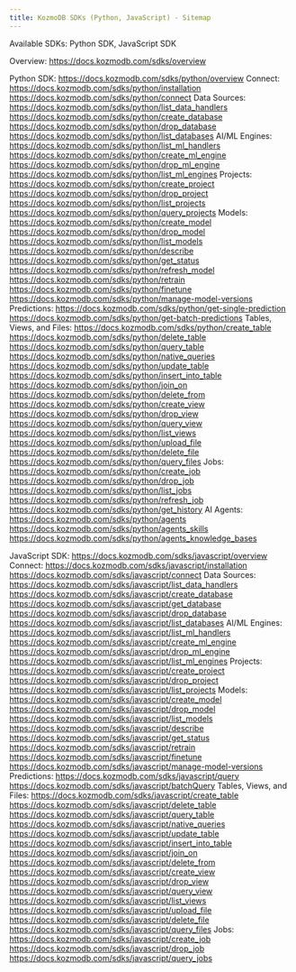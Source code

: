 ```yaml
---
title: KozmoDB SDKs (Python, JavaScript) - Sitemap
---
```


Available SDKs:
Python SDK, JavaScript SDK

Overview:
https://docs.kozmodb.com/sdks/overview

Python SDK:
https://docs.kozmodb.com/sdks/python/overview
Connect:
https://docs.kozmodb.com/sdks/python/installation
https://docs.kozmodb.com/sdks/python/connect
Data Sources:
https://docs.kozmodb.com/sdks/python/list_data_handlers
https://docs.kozmodb.com/sdks/python/create_database
https://docs.kozmodb.com/sdks/python/drop_database
https://docs.kozmodb.com/sdks/python/list_databases
AI/ML Engines:
https://docs.kozmodb.com/sdks/python/list_ml_handlers
https://docs.kozmodb.com/sdks/python/create_ml_engine
https://docs.kozmodb.com/sdks/python/drop_ml_engine
https://docs.kozmodb.com/sdks/python/list_ml_engines
Projects:
https://docs.kozmodb.com/sdks/python/create_project
https://docs.kozmodb.com/sdks/python/drop_project
https://docs.kozmodb.com/sdks/python/list_projects
https://docs.kozmodb.com/sdks/python/query_projects
Models:
https://docs.kozmodb.com/sdks/python/create_model
https://docs.kozmodb.com/sdks/python/drop_model
https://docs.kozmodb.com/sdks/python/list_models
https://docs.kozmodb.com/sdks/python/describe
https://docs.kozmodb.com/sdks/python/get_status
https://docs.kozmodb.com/sdks/python/refresh_model
https://docs.kozmodb.com/sdks/python/retrain
https://docs.kozmodb.com/sdks/python/finetune
https://docs.kozmodb.com/sdks/python/manage-model-versions
Predictions:
https://docs.kozmodb.com/sdks/python/get-single-prediction
https://docs.kozmodb.com/sdks/python/get-batch-predictions
Tables, Views, and Files:
https://docs.kozmodb.com/sdks/python/create_table
https://docs.kozmodb.com/sdks/python/delete_table
https://docs.kozmodb.com/sdks/python/query_table
https://docs.kozmodb.com/sdks/python/native_queries
https://docs.kozmodb.com/sdks/python/update_table
https://docs.kozmodb.com/sdks/python/insert_into_table
https://docs.kozmodb.com/sdks/python/join_on
https://docs.kozmodb.com/sdks/python/delete_from
https://docs.kozmodb.com/sdks/python/create_view
https://docs.kozmodb.com/sdks/python/drop_view
https://docs.kozmodb.com/sdks/python/query_view
https://docs.kozmodb.com/sdks/python/list_views
https://docs.kozmodb.com/sdks/python/upload_file
https://docs.kozmodb.com/sdks/python/delete_file
https://docs.kozmodb.com/sdks/python/query_files
Jobs:
https://docs.kozmodb.com/sdks/python/create_job
https://docs.kozmodb.com/sdks/python/drop_job
https://docs.kozmodb.com/sdks/python/list_jobs
https://docs.kozmodb.com/sdks/python/refresh_job
https://docs.kozmodb.com/sdks/python/get_history
AI Agents:
https://docs.kozmodb.com/sdks/python/agents
https://docs.kozmodb.com/sdks/python/agents_skills
https://docs.kozmodb.com/sdks/python/agents_knowledge_bases

JavaScript SDK:
https://docs.kozmodb.com/sdks/javascript/overview
Connect:
https://docs.kozmodb.com/sdks/javascript/installation
https://docs.kozmodb.com/sdks/javascript/connect
Data Sources:
https://docs.kozmodb.com/sdks/javascript/list_data_handlers
https://docs.kozmodb.com/sdks/javascript/create_database
https://docs.kozmodb.com/sdks/javascript/get_database
https://docs.kozmodb.com/sdks/javascript/drop_database
https://docs.kozmodb.com/sdks/javascript/list_databases
AI/ML Engines:
https://docs.kozmodb.com/sdks/javascript/list_ml_handlers
https://docs.kozmodb.com/sdks/javascript/create_ml_engine
https://docs.kozmodb.com/sdks/javascript/drop_ml_engine
https://docs.kozmodb.com/sdks/javascript/list_ml_engines
Projects:
https://docs.kozmodb.com/sdks/javascript/create_project
https://docs.kozmodb.com/sdks/javascript/drop_project
https://docs.kozmodb.com/sdks/javascript/list_projects
Models:
https://docs.kozmodb.com/sdks/javascript/create_model
https://docs.kozmodb.com/sdks/javascript/drop_model
https://docs.kozmodb.com/sdks/javascript/list_models
https://docs.kozmodb.com/sdks/javascript/describe
https://docs.kozmodb.com/sdks/javascript/get_status
https://docs.kozmodb.com/sdks/javascript/retrain
https://docs.kozmodb.com/sdks/javascript/finetune
https://docs.kozmodb.com/sdks/javascript/manage-model-versions
Predictions:
https://docs.kozmodb.com/sdks/javascript/query
https://docs.kozmodb.com/sdks/javascript/batchQuery
Tables, Views, and Files:
https://docs.kozmodb.com/sdks/javascript/create_table
https://docs.kozmodb.com/sdks/javascript/delete_table
https://docs.kozmodb.com/sdks/javascript/query_table
https://docs.kozmodb.com/sdks/javascript/native_queries
https://docs.kozmodb.com/sdks/javascript/update_table
https://docs.kozmodb.com/sdks/javascript/insert_into_table
https://docs.kozmodb.com/sdks/javascript/join_on
https://docs.kozmodb.com/sdks/javascript/delete_from
https://docs.kozmodb.com/sdks/javascript/create_view
https://docs.kozmodb.com/sdks/javascript/drop_view
https://docs.kozmodb.com/sdks/javascript/query_view
https://docs.kozmodb.com/sdks/javascript/list_views
https://docs.kozmodb.com/sdks/javascript/upload_file
https://docs.kozmodb.com/sdks/javascript/delete_file
https://docs.kozmodb.com/sdks/javascript/query_files
Jobs:
https://docs.kozmodb.com/sdks/javascript/create_job
https://docs.kozmodb.com/sdks/javascript/drop_job
https://docs.kozmodb.com/sdks/javascript/query_jobs
